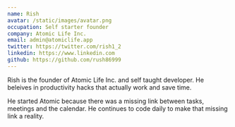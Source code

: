 ```yaml
---
name: Rish
avatar: /static/images/avatar.png
occupation: Self starter founder
company: Atomic Life Inc.
email: admin@atomiclife.app
twitter: https://twitter.com/rish1_2
linkedin: https://www.linkedin.com
github: https://github.com/rush86999
---
```


Rish is the founder of Atomic Life Inc. and self taught developer. He beleives in productivity hacks that actually work and save time.

He started Atomic because there was a missing link between tasks, meetings and the calendar. He continues to code daily to make that missing link a reality.
